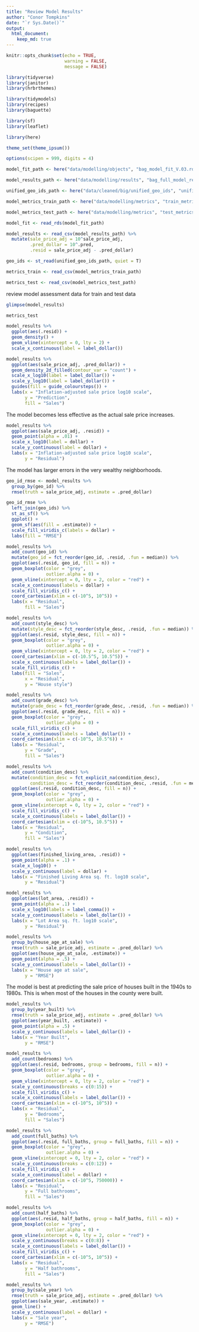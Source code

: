 ```yaml
---
title: "Review Model Results"
author: "Conor Tompkins"
date: "`r Sys.Date()`"
output: 
  html_document:
    keep_md: true
---
```


```r
knitr::opts_chunk$set(echo = TRUE, 
                      warning = FALSE,
                      message = FALSE)
```

```r
library(tidyverse)
library(janitor)
library(hrbrthemes)

library(tidymodels)
library(recipes)
library(baguette)

library(sf)
library(leaflet)

library(here)

theme_set(theme_ipsum())

options(scipen = 999, digits = 4)

model_fit_path <- here("data/modelling/objects", "bag_model_fit_V.03.rds")

model_results_path <- here("data/modelling/results", "bag_full_model_results.csv")

unified_geo_ids_path <- here("data/cleaned/big/unified_geo_ids", "unified_geo_ids.shp")

model_metrics_train_path <- here("data/modelling/metrics", "train_metrics.csv")

model_metrics_test_path <- here("data/modelling/metrics", "test_metrics.csv")

model_fit <- read_rds(model_fit_path)

model_results <- read_csv(model_results_path) %>% 
  mutate(sale_price_adj = 10^sale_price_adj,
         .pred_dollar = 10^.pred,
         .resid = sale_price_adj - .pred_dollar)

geo_ids <- st_read(unified_geo_ids_path, quiet = T)

metrics_train <- read_csv(model_metrics_train_path)

metrics_test <- read_csv(model_metrics_test_path)
```

review model assessment data for train and test data

```r
glimpse(model_results)
```

```r
metrics_test
```

```r
model_results %>% 
  ggplot(aes(.resid)) +
  geom_density() +
  geom_vline(xintercept = 0, lty = 2) +
  scale_x_continuous(label = label_dollar())
```

```r
model_results %>% 
  ggplot(aes(sale_price_adj, .pred_dollar)) +
  geom_density_2d_filled(contour_var = "count") +
  scale_x_log10(label = label_dollar()) +
  scale_y_log10(label = label_dollar()) +
  guides(fill = guide_coloursteps()) +
  labs(x = "Inflation-adjusted sale price log10 scale",
       y = "Prediction",
       fill = "Sales")
```

The model becomes less effective as the actual sale price increases.
```r
model_results %>% 
  ggplot(aes(sale_price_adj, .resid)) +
  geom_point(alpha = .01) +
  scale_x_log10(label = dollar) +
  scale_y_continuous(label = dollar) +
  labs(x = "Inflation-adjusted sale price log10 scale",
       y = "Residual")
```

The model has larger errors in the very wealthy neighborhoods.
```r
geo_id_rmse <- model_results %>% 
  group_by(geo_id) %>% 
  rmse(truth = sale_price_adj, estimate = .pred_dollar)

geo_id_rmse %>% 
  left_join(geo_ids) %>% 
  st_as_sf() %>% 
  ggplot() +
  geom_sf(aes(fill = .estimate)) +
  scale_fill_viridis_c(labels = dollar) +
  labs(fill = "RMSE")
```

```r
model_results %>% 
  add_count(geo_id) %>% 
  mutate(geo_id = fct_reorder(geo_id, .resid, .fun = median)) %>% 
  ggplot(aes(.resid, geo_id, fill = n)) +
  geom_boxplot(color = "grey",
               outlier.alpha = 0) +
  geom_vline(xintercept = 0, lty = 2, color = "red") +
  scale_x_continuous(labels = dollar) +
  scale_fill_viridis_c() +
  coord_cartesian(xlim = c(-10^5, 10^5)) +
  labs(x = "Residual",
       fill = "Sales")
```

```r
model_results %>% 
  add_count(style_desc) %>% 
  mutate(style_desc = fct_reorder(style_desc, .resid, .fun = median)) %>% 
  ggplot(aes(.resid, style_desc, fill = n)) +
  geom_boxplot(color = "grey",
               outlier.alpha = 0) +
  geom_vline(xintercept = 0, lty = 2, color = "red") +
  coord_cartesian(xlim = c(-10.5^5, 10.5^5)) +
  scale_x_continuous(labels = label_dollar()) +
  scale_fill_viridis_c() +
  labs(fill = "Sales",
       x = "Residual",
       y = "House style")
```

```r
model_results %>% 
  add_count(grade_desc) %>% 
  mutate(grade_desc = fct_reorder(grade_desc, .resid, .fun = median)) %>% 
  ggplot(aes(.resid, grade_desc, fill = n)) +
  geom_boxplot(color = "grey",
               outlier.alpha = 0) +
  scale_fill_viridis_c() +
  scale_x_continuous(labels = label_dollar()) +
  coord_cartesian(xlim = c(-10^5, 10.5^6)) +
  labs(x = "Residual",
       y = "Grade",
       fill = "Sales")
```

```r
model_results %>% 
  add_count(condition_desc) %>% 
  mutate(condition_desc = fct_explicit_na(condition_desc),
         condition_desc = fct_reorder(condition_desc, .resid, .fun = median)) %>% 
  ggplot(aes(.resid, condition_desc, fill = n)) +
  geom_boxplot(color = "grey",
               outlier.alpha = 0) +
  geom_vline(xintercept = 0, lty = 2, color = "red") +
  scale_fill_viridis_c() +
  scale_x_continuous(labels = label_dollar()) +
  coord_cartesian(xlim = c(-10^5, 10.5^5)) +
  labs(x = "Residual",
       y = "Condition",
       fill = "Sales")
```

```r
model_results %>% 
  ggplot(aes(finished_living_area, .resid)) +
  geom_point(alpha = .1) +
  scale_x_log10() +
  scale_y_continuous(label = dollar) +
  labs(x = "Finished Living Area sq. ft. log10 scale",
       y = "Residual")
```

```r
model_results %>% 
  ggplot(aes(lot_area, .resid)) +
  geom_point(alpha = .1) +
  scale_x_log10(labels = label_comma()) +
  scale_y_continuous(labels = label_dollar()) +
  labs(x = "Lot Area sq. ft. log10 scale",
       y = "Residual")
```

```r
model_results %>% 
  group_by(house_age_at_sale) %>% 
  rmse(truth = sale_price_adj, estimate = .pred_dollar) %>% 
  ggplot(aes(house_age_at_sale, .estimate)) +
  geom_point(alpha = .5) +
  scale_y_continuous(labels = label_dollar()) +
  labs(x = "House age at sale",
       y = "RMSE")
```

The model is best at predicting the sale price of houses built in the 1940s to 1980s. This is when most of the houses in the county were built.
```r
model_results %>% 
  group_by(year_built) %>% 
  rmse(truth = sale_price_adj, estimate = .pred_dollar) %>% 
  ggplot(aes(year_built, .estimate)) +
  geom_point(alpha = .5) +
  scale_y_continuous(labels = label_dollar()) +
  labs(x = "Year Built",
       y = "RMSE")
```

```r
model_results %>% 
  add_count(bedrooms) %>% 
  ggplot(aes(.resid, bedrooms, group = bedrooms, fill = n)) +
  geom_boxplot(color = "grey",
               outlier.alpha = 0) +
  geom_vline(xintercept = 0, lty = 2, color = "red") +
  scale_y_continuous(breaks = c(0:15)) +
  scale_fill_viridis_c() +
  scale_x_continuous(labels = label_dollar()) +
  coord_cartesian(xlim = c(-10^5, 10^5)) +
  labs(x = "Residual",
       y = "Bedrooms",
       fill = "Sales")
```

```r
model_results %>% 
  add_count(full_baths) %>% 
  ggplot(aes(.resid, full_baths, group = full_baths, fill = n)) +
  geom_boxplot(color = "grey",
               outlier.alpha = 0) +
  geom_vline(xintercept = 0, lty = 2, color = "red") +
  scale_y_continuous(breaks = c(0:12)) +
  scale_fill_viridis_c() +
  scale_x_continuous(label = dollar) +
  coord_cartesian(xlim = c(-10^5, 750000)) +
  labs(x = "Residual",
       y = "Full bathrooms",
       fill = "Sales")
```

```r
model_results %>% 
  add_count(half_baths) %>% 
  ggplot(aes(.resid, half_baths, group = half_baths, fill = n)) +
  geom_boxplot(color = "grey",
               outlier.alpha = 0) +
  geom_vline(xintercept = 0, lty = 2, color = "red") +
  scale_y_continuous(breaks = c(0:8)) +
  scale_x_continuous(labels = label_dollar()) +
  scale_fill_viridis_c() +
  coord_cartesian(xlim = c(-10^5, 10^5)) +
  labs(x = "Residual",
       y = "Half bathrooms",
       fill = "Sales")
```

```r
model_results %>% 
  group_by(sale_year) %>% 
  rmse(truth = sale_price_adj, estimate = .pred_dollar) %>% 
  ggplot(aes(sale_year, .estimate)) +
  geom_line() +
  scale_y_continuous(label = dollar) +
  labs(x = "Sale year",
       y = "RMSE")
```
